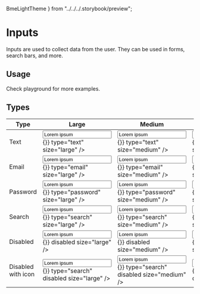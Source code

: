   BmeLightTheme
} from "../../../.storybook/preview";

<Meta title="Atoms/Input Date/Docs" />

# Inputs
Inputs are used to collect data from the user. They can be used in forms, search bars, and more.

## Usage
Check playground for more examples.

## Types
<ThemeProvider theme={BmeLightTheme}>
  <table>
    <thead>
    <tr>
      <th>
        Type
      </th>
      <th>
        Large
      </th>
      <th>
        Medium
      </th>
      <th>
        Small
      </th>
    </tr>
    </thead>
    <tbody>
      <tr>
        <td>Text</td>
        <td>
          <Input label="Label" value="Lorem ipsum" onValue={() => {}} type="text" size="large" />
        </td>
        <td>
          <Input label="Label" value="Lorem ipsum" onValue={() => {}} type="text" size="medium" />
        </td>
        <td>
          <Input label="Label" value="Lorem ipsum" onValue={() => {}} type="text" size="small" />
        </td>
      </tr>
      <tr>
        <td>Email</td>
        <td>
          <Input label="Label" value="Lorem ipsum" onValue={() => {}} type="email" size="large" />
        </td>
        <td>
          <Input label="Label" value="Lorem ipsum" onValue={() => {}} type="email" size="medium" />
        </td>
        <td>
          <Input label="Label" value="Lorem ipsum" onValue={() => {}} type="email" size="small" />
        </td>
      </tr>
      <tr>
        <td>Password</td>
        <td>
          <Input label="Label" value="Lorem ipsum" onValue={() => {}} type="password" size="large" />
        </td>
        <td>
          <Input label="Label" value="Lorem ipsum" onValue={() => {}} type="password" size="medium" />
        </td>
        <td>
          <Input label="Label" value="Lorem ipsum" onValue={() => {}} type="password" size="small" />
        </td>
      </tr>
      <tr>
        <td>Search</td>
        <td>
          <Input label="Label" value="Lorem ipsum" onValue={() => {}} type="search" size="large" />
        </td>
        <td>
          <Input label="Label" value="Lorem ipsum" onValue={() => {}} type="search" size="medium" />
        </td>
        <td>
          <Input label="Label" value="Lorem ipsum" onValue={() => {}} type="search" size="small" />
        </td>
      </tr>
      <tr>
        <td>Disabled</td>
        <td>
          <Input label="Label" value="Lorem ipsum" onValue={() => {}} disabled size="large" />
        </td>
        <td>
          <Input label="Label" value="Lorem ipsum" onValue={() => {}} disabled size="medium" />
        </td>
        <td>
          <Input label="Label" value="Lorem ipsum" onValue={() => {}} disabled size="small" />
        </td>
      </tr>
      <tr>
        <td>Disabled with icon</td>
        <td>
          <Input label="Label" value="Lorem ipsum" onValue={() => {}} type="search" disabled size="large" />
        </td>
        <td>
          <Input label="Label" value="Lorem ipsum" onValue={() => {}} type="search" disabled size="medium" />
        </td>
        <td>
          <Input label="Label" value="Lorem ipsum" onValue={() => {}} type="search" disabled size="small" />
        </td>
      </tr>
    </tbody>
  </table>
</ThemeProvider>
